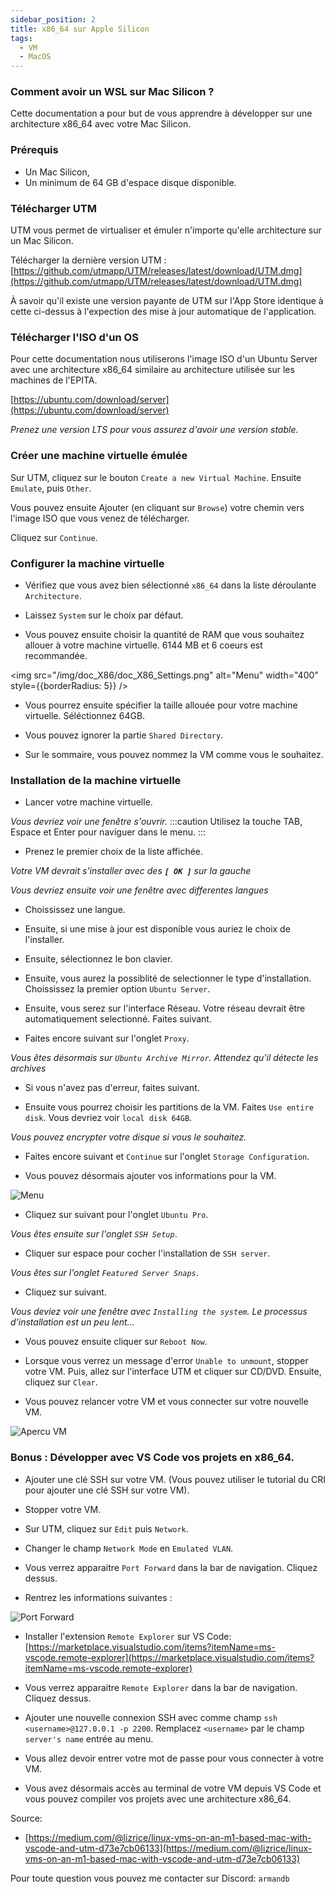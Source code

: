 ```yaml
---
sidebar_position: 2
title: x86_64 sur Apple Silicon
tags:
  - VM
  - MacOS
---
```


### Comment avoir un WSL sur Mac Silicon ?

Cette documentation a pour but de vous apprendre à développer sur une architecture x86_64 avec votre Mac Silicon.

### Prérequis

- Un Mac Silicon,
- Un minimum de 64 GB d'espace disque disponible.

### Télécharger UTM

UTM vous permet de virtualiser et émuler n'importe qu'elle architecture sur un Mac Silicon.

Télécharger la dernière version UTM :
[https://github.com/utmapp/UTM/releases/latest/download/UTM.dmg](https://github.com/utmapp/UTM/releases/latest/download/UTM.dmg)

À savoir qu'il existe une version payante de UTM sur l'App Store identique à cette ci-dessus à l'expection des mise à jour automatique de l'application.

### Télécharger l'ISO d'un OS

Pour cette documentation nous utiliserons l'image ISO d'un Ubuntu Server avec une architecture x86_64 similaire au architecture utilisée sur les machines de l'EPITA.

[https://ubuntu.com/download/server](https://ubuntu.com/download/server)

*Prenez une version LTS pour vous assurez d'avoir une version stable.*

### Créer une machine virtuelle émulée

Sur UTM, cliquez sur le bouton `Create a new Virtual Machine`. Ensuite `Emulate`, puis `Other`.

Vous pouvez ensuite Ajouter (en cliquant sur `Browse`) votre chemin vers l'image ISO que vous venez de télécharger.

Cliquez sur `Continue`.

### Configurer la machine virtuelle

- Vérifiez que vous avez bien sélectionné `x86_64` dans la liste déroulante `Architecture`.

- Laissez `System` sur le choix par défaut.

- Vous pouvez ensuite choisir la quantité de RAM que vous souhaitez allouer à votre machine virtuelle. 6144 MB et 6 coeurs est recommandée.

<img src="/img/doc_X86/doc_X86_Settings.png" alt="Menu" width="400" style={{borderRadius: 5}} />


- Vous pourrez ensuite spécifier la taille allouée pour votre machine virtuelle. Séléctionnez 64GB.

- Vous pouvez ignorer la partie `Shared Directory`.

- Sur le sommaire, vous pouvez nommez la VM comme vous le souhaitez.

### Installation de la machine virtuelle

- Lancer votre machine virtuelle.

*Vous devriez voir une fenêtre s'ouvrir.*
:::caution
Utilisez la touche TAB, Espace et Enter pour naviguer dans le menu.
:::

- Prenez le premier choix de la liste affichée.

*Votre VM devrait s'installer avec des **`[ OK ]`** sur la gauche*

*Vous devriez ensuite voir une fenêtre avec differentes langues*

- Choississez une langue.

- Ensuite, si une mise à jour est disponible vous auriez le choix de l'installer.

- Ensuite, sélectionnez le bon clavier.

- Ensuite, vous aurez la possiblité de selectionner le type d'installation. Choississez la premier option `Ubuntu Server`.

- Ensuite, vous serez sur l'interface Réseau. Votre réseau devrait être automatiquement selectionné. Faites suivant.

- Faites encore suivant sur l'onglet `Proxy`.

*Vous êtes désormais sur `Ubuntu Archive Mirror`. Attendez qu'il détecte les archives*

- Si vous n'avez pas d'erreur, faites suivant.

- Ensuite vous pourrez choisir les partitions de la VM. Faites `Use entire disk`. Vous devriez voir `local disk 64GB`.

*Vous pouvez encrypter votre disque si vous le souhaitez.*

- Faites encore suivant et `Continue` sur l'onglet `Storage Configuration`.

- Vous pouvez désormais ajouter vos informations pour la VM.

![Menu](/img/doc_X86/doc_X86_Menu.png)

- Cliquez sur suivant pour l'onglet `Ubuntu Pro`.

*Vous êtes ensuite sur l'onglet `SSH Setup`*.

- Cliquer sur espace pour cocher l'installation de `SSH server`.

*Vous êtes sur l'onglet `Featured Server Snaps`*.

- Cliquez sur suivant.

*Vous deviez voir une fenêtre avec `Installing the system`. Le processus d'installation est un peu lent...*

- Vous pouvez ensuite cliquer sur `Reboot Now`.

- Lorsque vous verrez un message d'error `Unable to unmount`, stopper votre VM. Puis, allez sur l'interface UTM et cliquer sur CD/DVD. Ensuite, cliquez sur `Clear`.

- Vous pouvez relancer votre VM et vous connecter sur votre nouvelle VM.

![Apercu VM](/img/doc_X86/doc_X86_VM.png)

### Bonus : Développer avec VS Code vos projets en x86_64.

- Ajouter une clé SSH sur votre VM. (Vous pouvez utiliser le tutorial du CRI pour ajouter une clé SSH sur votre VM).

- Stopper votre VM.

- Sur UTM, cliquez sur `Edit` puis `Network`.

- Changer le champ `Network Mode` en `Emulated VLAN`.

- Vous verrez apparaitre `Port Forward` dans la bar de navigation. Cliquez dessus.

- Rentrez les informations suivantes :

![Port Forward](/img/doc_X86/doc_X86_Clear.png)

- Installer l'extension `Remote Explorer` sur VS Code: [https://marketplace.visualstudio.com/items?itemName=ms-vscode.remote-explorer](https://marketplace.visualstudio.com/items?itemName=ms-vscode.remote-explorer)

- Vous verrez apparaitre `Remote Explorer` dans la bar de navigation. Cliquez dessus.

- Ajouter une nouvelle connexion SSH avec comme champ `ssh <username>@127.0.0.1 -p 2200`. Remplacez `<username>` par le champ `server's name` entrée au menu.

- Vous allez devoir entrer votre mot de passe pour vous connecter à votre VM.

- Vous avez désormais accès au terminal de votre VM depuis VS Code et vous pouvez compiler vos projets avec une architecture x86_64.


Source:
- [https://medium.com/@lizrice/linux-vms-on-an-m1-based-mac-with-vscode-and-utm-d73e7cb06133](https://medium.com/@lizrice/linux-vms-on-an-m1-based-mac-with-vscode-and-utm-d73e7cb06133)


Pour toute question vous pouvez me contacter sur Discord: `armandb`